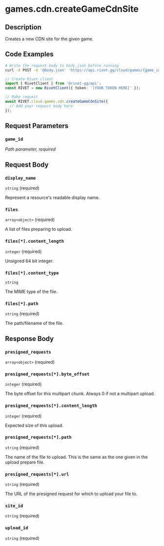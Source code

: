 

# games.cdn.createGameCdnSite



## Description

Creates a new CDN site for the given game.


## Code Examples

<CodeGroup title='Request' tag='POST' label='https://api.rivet.gg/cloud/games/{game_id}/cdn/sites'>

```bash {{ "title": "cURL" }}
# Write the request body to body.json before running
curl -X POST -d '@body.json' 'https://api.rivet.gg/cloud/games/{game_id}/cdn/sites'
```

```ts
// Create Rivet client
import { RivetClient } from '@rivet-gg/api';
const RIVET = new RivetClient({ token: '[YOUR TOKEN HERE]' });

// Make request
await RIVET.cloud.games.cdn.createGameCdnSite({
  // Add your request body here
});
```

</CodeGroup>


## Request Parameters


### `game_id`

_Path parameter, required_





## Request Body

### `display_name`

`string` (required)

Represent a resource's readable display name.

### `files`

`array<object>` (required)

A list of files preparing to upload.

### `files[*].content_length`

`integer` (required)

Unsigned 64 bit integer.

### `files[*].content_type`

`string`

The MIME type of the file.

### `files[*].path`

`string` (required)

The path/filename of the file.




## Response Body

### `presigned_requests`

`array<object>` (required)

### `presigned_requests[*].byte_offset`

`integer` (required)

The byte offset for this multipart chunk. Always 0 if not a multipart upload.

### `presigned_requests[*].content_length`

`integer` (required)

Expected size of this upload.

### `presigned_requests[*].path`

`string` (required)

The name of the file to upload. This is the same as the one given in the upload prepare file.

### `presigned_requests[*].url`

`string` (required)

The URL of the presigned request for which to upload your file to.

### `site_id`

`string` (required)

### `upload_id`

`string` (required)



